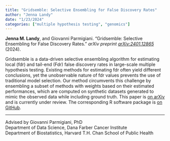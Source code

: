 ```yaml
---
title: "Gridsemble: Selective Ensembling for False Discovery Rates"
author: "Jenna Landy"
date: "1/23/2024"
categories: ["multiple hypothesis testing", "genomics"]
---
```


**Jenna M. Landy**, and Giovanni Parmigiani. "Gridsemble: Selective Ensembling for False Discovery Rates." *arXiv preprint [arXiv:2401.12865](https://arxiv.org/abs/2401.12865)* (2024).

Gridsemble is a data-driven selective ensembling algorithm for estimating local (fdr) and tail-end (Fdr) false discovery rates in large-scale multiple hypothesis testing. Existing methods for estimating fdr often yield different conclusions, yet the unobservable nature of fdr values prevents the use of traditional model selection. Our method circumvents this challenge by ensembling a subset of methods with weights based on their estimated performances, which are computed on synthetic datasets generated to mimic the observed data while including ground truth. This paper is [on arXiv](https://arxiv.org/abs/2401.12865) and is currently under review. The corresponding R software package is [on GitHub](https://github.com/jennalandy/gridsemblefdr).

------------------------------------------------------------------------

Advised by Giovanni Parmigiani, PhD\
Department of Data Science, Dana Farber Cancer Institute\
Department of Biostatistics, Harvard T.H. Chan School of Public Health
